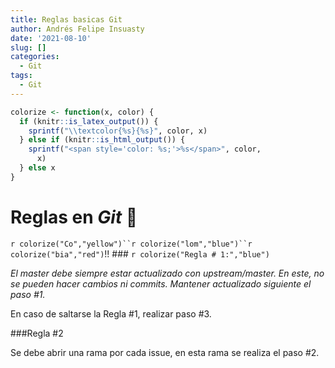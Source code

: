 ```yaml
---
title: Reglas basicas Git
author: Andrés Felipe Insuasty
date: '2021-08-10'
slug: []
categories:
  - Git
tags:
  - Git
---
```


```r

colorize <- function(x, color) {
  if (knitr::is_latex_output()) {
    sprintf("\\textcolor{%s}{%s}", color, x)
  } else if (knitr::is_html_output()) {
    sprintf("<span style='color: %s;'>%s</span>", color, 
      x)
  } else x
}

```

# Reglas en  *Git* 🎯
``` r colorize("Co","yellow")``r colorize("lom","blue")``r colorize("bia","red") ```!!
### `r colorize("Regla # 1:","blue")`


*El master debe siempre estar actualizado con upstream/master. En este, no se pueden hacer cambios ni commits. Mantener actualizado siguiente el paso #1.*

En caso de saltarse la Regla #1, realizar paso #3.

###Regla \#2

Se debe abrir una rama por cada issue, en esta rama se realiza el paso \#2.


